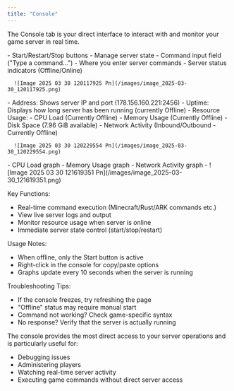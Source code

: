 ```yaml
---
title: "Console"
---
```


The Console tab is your direct interface to interact with and monitor your game server in real time.

<AccordionGroup>
  <Accordion title="Server Controls (Top Right Section):" icon="sparkles">
    - Start/Restart/Stop buttons - Manage server state
    - Command input field ("Type a command...") - Where you enter server commands
    - Server status indicators (Offline/Online)

      ![Image 2025 03 30 120117925 Pn](/images/image_2025-03-30_120117925.png)
  </Accordion>
  <Accordion title="Server Information Panel (Right Side):" icon="sparkles">
    - Address: Shows server IP and port (178.156.160.221:2456)
    - Uptime: Displays how long server has been running (currently Offline)
    - Resource Usage:
      - CPU Load (Currently Offline)
      - Memory Usage (Currently Offline)
      - Disk Space (7.96 GiB available)
      - Network Activity (Inbound/Outbound - Currently Offline)

      ![Image 2025 03 30 120229554 Pn](/images/image_2025-03-30_120229554.png)
  </Accordion>
  <Accordion title="Statistics Graphs (Bottom):" icon="sparkles">
    - CPU Load graph
    - Memory Usage graph
    - Network Activity graph
    - ![Image 2025 03 30 121619351 Pn](/images/image_2025-03-30_121619351.png)
  </Accordion>
</AccordionGroup>

Key Functions:

- Real-time command execution (Minecraft/Rust/ARK commands etc.)
- View live server logs and output
- Monitor resource usage when server is online
- Immediate server state control (start/stop/restart)

Usage Notes:

- When offline, only the Start button is active
- Right-click in the console for copy/paste options
- Graphs update every 10 seconds when the server is running

Troubleshooting Tips:

- If the console freezes, try refreshing the page
- "Offline" status may require manual start
- Command not working? Check game-specific syntax
- No response? Verify that the server is actually running

The console provides the most direct access to your server operations and is particularly useful for:

- Debugging issues
- Administering players
- Watching real-time server activity
- Executing game commands without direct server access
